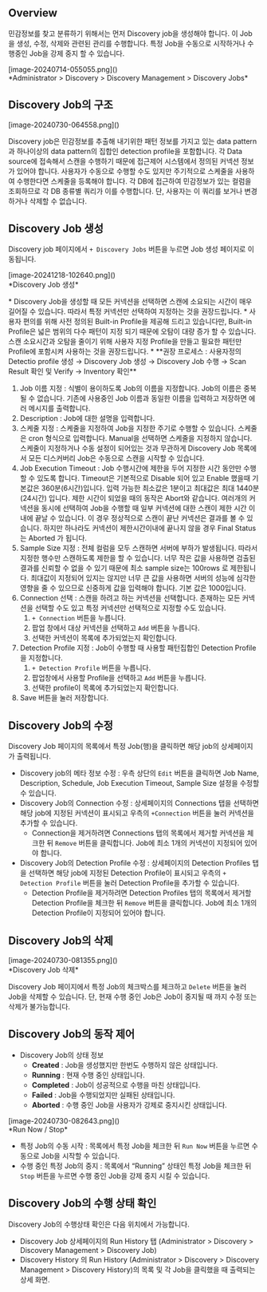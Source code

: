 
## Overview
민감정보를 찾고 분류하기 위해서는 먼저 Discovery job을 생성해야 합니다. 이 Job 을 생성, 수정, 삭제와 관련된 관리를 수행합니다. 특정 Job을 수동으로 시작하거나 수행중인 Job을 강제 중지 할 수 있습니다.

<p align="center">
<div>[image-20240714-055055.png]()</div>
*Administrator &gt; Discovery &gt; Discovery Management &gt; Discovery Jobs*
</p>



## Discovery Job의 구조
<p align="left">
<div>[image-20240730-064558.png]()</div>
</p>

Discovery job은 민감정보를 추출해 내기위한 패턴 정보를 가지고 있는 data pattern과 하나이상의 data pattern의 집합인 detection profile을 포함합니다.  각 Data source에 접속해서 스캔을 수행하기 때문에 접근제어 시스템에서 정의된 커넥션 정보가 있어야 합니다.  사용자가 수동으로 수행할 수도 있지만 주기적으로 스케줄을 사용하여 수행한다면 스케줄을 등록해야 합니다. 각 DB에 접근하여 민감정보가 있는 컬럼을 조회하므로 각 DB 종류별 쿼리가 이를 수행합니다. 단, 사용자는 이 쿼리를 보거나 변경하거나 삭제할 수 없습니다.



## Discovery Job 생성
Discovery job 페이지에서 `+ Discovery Jobs` 버튼을 누르면 Job 생성 페이지로 이동됩니다.

<p align="center">
<div>[image-20241218-102640.png]()</div>
*Discovery Job 생성*
</p>



<Callout type="important">
* Discovery Job을 생성할 때 모든 커넥션을 선택하면 스캔에 소요되는 시간이 매우 길어질 수 있습니다. 따라서 특정 커넥션만 선택하여 지정하는 것을 권장드립니다.
* 사용자 편의를 위해 사전 정의된 Built-in Profile을 제공해 드리고 있습니다만, Built-in Profile은 넓은 범위의 다수 패턴이 지정 되기 때문에 오탐이 대량 증가 할 수 있습니다. 스캔 소요시간과 오탐을 줄이기 위해 사용자 지정 Profile을 만들고 필요한 패턴만 Profile에 포함시켜 사용하는 것을 권장드립니다.
* **권장 프로세스 : 사용자정의 Detectio profile 생성 → Discovery Job 생성 → Discovery Job 수행 → Scan Result 확인 및 Verify → Inventory 확인**
</Callout>

1. Job 이름 지정 : 식별이 용이하도록 Job의 이름을 지정합니다. Job의 이름은 중복될 수 없습니다. 기존에 사용중인 Job 이름과 동일한 이름을 입력하고 저장하면 에러 메시지를 출력합니다.
2. Description : Job에 대한 설명을 입력합니다.
3. 스케줄 지정 : 스케줄을 지정하여 Job을 지정한 주기로 수행할 수 있습니다. 스케줄은 cron 형식으로 입력합니다. Manual을 선택하면 스케줄을 지정하지 않습니다. 스케줄이 지정하거나 수동 설정이 되어있는 것과 무관하게 Discovery Job 목록에서 모든 디스커버리 Job은 수동으로 스캔을 시작할 수 있습니다.
4. Job Execution Timeout : Job 수행시간에 제한을 두어 지정한 시간 동안만 수행할 수 있도록 합니다. Timeout은 기본적으로 Disable 되어 있고 Enable 했을때 기본값은 360분(6시간)입니다. 입력 가능한 최소값은 1분이고 최대값은 최대 1440분 (24시간) 입니다. 제한 시간이 되었을 때의 동작은 Abort와 같습니다. 여러개의 커넥션을 동시에 선택하여 Job을 수행할 때 일부 커넥션에 대한 스캔이 제한 시간 이내에 끝날 수 있습니다. 이 경우 정상적으로 스캔이 끝난 커넥션은 결과를 볼 수 있습니다. 하지만 하나라도 커넥션이 제한시간이내에 끝나지 않을 경우 Final Status 는 Aborted 가 됩니다.
5. Sample Size 지정 : 전체 컬럼을 모두 스캔하면 서버에 부하가 발생됩니다. 따라서 지정한 행수만 스캔하도록 제한을 할 수 있습니다. 너무 작은 값을 사용하면 검출된 결과를 신뢰할 수 없을 수 있기 때문에 최소 sample size는 100rows 로 제한됩니다. 최대값이 지정되어 있지는 않지만 너무 큰 값을 사용하면 서버의 성능에 심각한 영향을 줄 수 있으므로 신중하게 값을 입력해야 합니다. 기본 값은 1000입니다.
6. Connection 선택 : 스캔을 하려고 하는 커넥션을 선택합니다. 존재하는 모든 커넥션을 선택할 수도 있고 특정 커넥션만 선택적으로 지정할 수도 있습니다.
    1. `+ Connection` 버튼을 누릅니다.
    2. 팝업 창에서 대상 커넥션을 선택하고 `Add` 버튼을 누릅니다.
    3. 선택한 커넥션이 목록에 추가되었는지 확인합니다.
7. Detection Profile 지정 : Job이 수행할 때 사용할 패턴집합인 Detection Profile을 지정합니다.
    1. `+ Detection Profile` 버튼을 누릅니다.
    2. 팝업창에서 사용할 Profile을 선택하고 `Add` 버튼을 누릅니다.
    3. 선택한 profile이 목록에 추가되었는지 확인합니다.
8. Save 버튼을 눌러 저장합니다.



## Discovery Job의 수정
Discovery Job 페이지의 목록에서 특정 Job(행)을 클릭하면 해당 job의 상세페이지가 출력됩니다.

* Discovery job의 메타 정보 수정 : 우측 상단의 `Edit` 버튼을 클릭하면 Job Name, Description, Schedule, Job Execution Timeout, Sample Size 설정을 수정할 수 있습니다.
* Discovery Job의 Connection 수정 : 상세페이지의 Connections 탭을 선택하면 해당 job에 지정된 커넥션이 표시되고 우측의 `+Connection` 버튼을 눌러 커넥션을 추가할 수 있습니다.
    * Connection을 제거하려면 Connections 탭의 목록에서 제거할 커넥션을 체크한 뒤 `Remove` 버튼을 클릭합니다. Job에 최소 1개의 커넥션이 지정되어 있어야 합니다.
* Discovery Job의 Detection Profile 수정 : 상세페이지의 Detection Profiles 탭을 선택하면 해당 job에 지정된 Detection Profile이 표시되고 우측의 `+ Detection Profile` 버튼을 눌러 Detection Profile을 추가할 수 있습니다.
    * Detection Profile을 제거하려면 Detection Profiles 탭의 목록에서 제거할 Detection Profile을 체크한 뒤 `Remove` 버튼을 클릭합니다. Job에 최소 1개의 Detection Profile이 지정되어 있어야 합니다.

## Discovery Job의 삭제
<p align="center">
<div>[image-20240730-081355.png]()</div>
*Discovery Job 삭제*
</p>

Discovery Job 페이지에서 특정 Job의 체크박스를 체크하고 `Delete` 버튼을 눌러 Job을 삭제할 수 있습니다. 단, 현재 수행 중인 Job은 Job이 중지될 때 까지 수정 또는 삭제가 불가능합니다.



## Discovery Job의 동작 제어
* Discovery Job의 상태 정보
    * **Created**  : Job을 생성했지만 한번도 수행하지 않은 상태입니다.
    * **Running**  : 현재 수행 중인 상태입니다.
    * **Completed**  : Job이 성공적으로 수행을 마친 상태입니다.
    * **Failed**  : Job을 수행되었지만 실패된 상태입니다.
    * **Aborted**  : 수행 중인 Job을 사용자가 강제로 중지시킨 상태입니다.

<p align="center">
<div>[image-20240730-082643.png]()</div>
*Run Now / Stop*
</p>

* 특정 Job의 수동 시작 : 목록에서 특정 Job을 체크한 뒤 `Run Now` 버튼을 누르면 수동으로 Job을 시작할 수 있습니다.
* 수행 중인 특정 Job의 중지 : 목록에서 “Running” 상태인 특정 Job을 체크한 뒤 `Stop` 버튼을 누르면 수행 중인 Job을 강제 중지 시킬 수 있습니다.



## Discovery Job의 수행 상태 확인
Discovery Job의 수행상태 확인은 다음 위치에서 가능합니다.

* Discovery Job 상세페이지의 Run History 탭 (Administrator &gt; Discovery &gt; Discovery Management &gt; Discovery Job)
* Discovery History 의 Run History (Administrator &gt; Discovery &gt; Discovery Management &gt; Discovery History)의 목록 및 각 Job을 클릭했을 때 출력되는 상세 화면.




